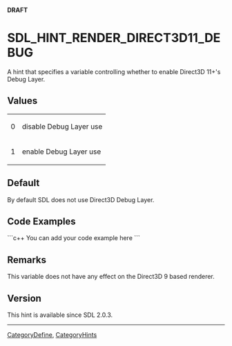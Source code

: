 <span color="red">'''DRAFT'''</span>

<!-- #*^*^*^*^*See http://wiki.libsdl.org/moin.cgi/SGEnumerations for details on editing this page*^*^*^*^* -->


= SDL_HINT_RENDER_DIRECT3D11_DEBUG =
A hint that specifies a variable controlling whether to enable Direct3D 11+'s Debug Layer.




== Values ==
{|
|0
|disable Debug Layer use
|-
|1
|enable Debug Layer use
|}


== Default ==
By default SDL does not use Direct3D Debug Layer.


== Code Examples ==
```c++
You can add your code example here
```

<!-- #Leave this section as-is unless you have a code example to put in.  In that case, replace You can add your code example here with your code example following the Style Guide instructions.  Leave the rest of the markup alone and delete this comment. -->


== Remarks ==
This variable does not have any effect on the Direct3D 9 based renderer.


== Version ==
This hint is available since SDL 2.0.3.


----
[[CategoryDefine]], [[CategoryHints]]
<!-- #See the Style Guide for instructions on editing the footer. -->
